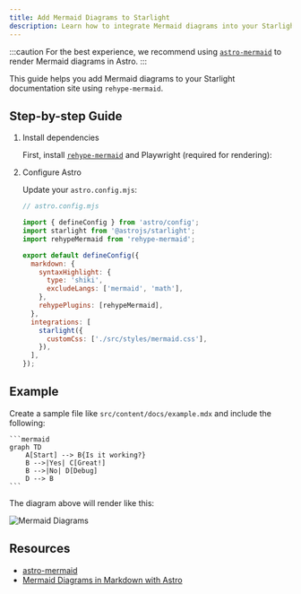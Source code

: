 ```yaml
---
title: Add Mermaid Diagrams to Starlight
description: Learn how to integrate Mermaid diagrams into your Starlight-powered Astro site.
---
```



:::caution
For the best experience, we recommend using [`astro-mermaid`](https://github.com/joesaby/astro-mermaid) to render Mermaid diagrams in Astro.
:::

This guide helps you add Mermaid diagrams to your Starlight documentation site using `rehype-mermaid`.

## Step-by-step Guide

<Steps>

1. Install dependencies

   First, install [`rehype-mermaid`](https://github.com/remcohaszing/rehype-mermaid) and Playwright (required for rendering):

   <PackageManagerCommand command="add rehype-mermaid playwright playwright-chromium" />

2. Configure Astro

   Update your `astro.config.mjs`:

   ```js ins={5, 8-19}
   // astro.config.mjs

   import { defineConfig } from 'astro/config';
   import starlight from '@astrojs/starlight';
   import rehypeMermaid from 'rehype-mermaid';

   export default defineConfig({
     markdown: {
       syntaxHighlight: {
         type: 'shiki',
         excludeLangs: ['mermaid', 'math'],
       },
       rehypePlugins: [rehypeMermaid],
     },
     integrations: [
       starlight({
         customCss: ['./src/styles/mermaid.css'],
       }),
     ],
   });
   ```

</Steps>

## Example

Create a sample file like `src/content/docs/example.mdx` and include the following:

````mdx
```mermaid
graph TD
    A[Start] --> B{Is it working?}
    B -->|Yes| C[Great!]
    B -->|No| D[Debug]
    D --> B
```
````

The diagram above will render like this:

![Mermaid Diagrams](./_images/mermaid-diagrams/example.png)

## Resources

- [astro-mermaid](https://github.com/joesaby/astro-mermaid)
- [Mermaid Diagrams in Markdown with Astro](https://astro-digital-garden.stereobooster.com/recipes/mermaid-diagrams-in-markdown)
